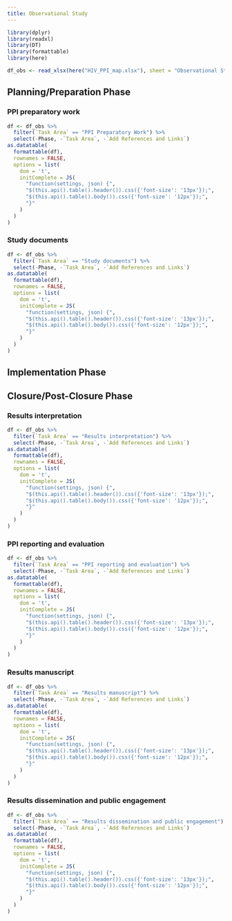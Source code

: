 ```yaml
---
title: Observational Study
---
```


```r
library(dplyr)
library(readxl)
library(DT)
library(formattable) 
library(here)
```

```r
df_obs <- read_xlsx(here("HIV_PPI_map.xlsx"), sheet = "Observational Study")
```

## Planning/Preparation Phase

### PPI preparatory work
```r
df <- df_obs %>% 
  filter(`Task Area` == "PPI Preparatory Work") %>% 
  select(-Phase, -`Task Area`, -`Add References and Links`)
as.datatable(
  formattable(df),
  rownames = FALSE,
  options = list(
    dom = 't',
    initComplete = JS(
      "function(settings, json) {",
      "$(this.api().table().header()).css({'font-size': '13px'});",
      "$(this.api().table().body()).css({'font-size': '12px'});",
      "}"
    )
  )
)
```

### Study documents
```r
df <- df_obs %>% 
  filter(`Task Area` == "Study documents") %>% 
  select(-Phase, -`Task Area`, -`Add References and Links`)
as.datatable(
  formattable(df),
  rownames = FALSE,
  options = list(
    dom = 't',
    initComplete = JS(
      "function(settings, json) {",
      "$(this.api().table().header()).css({'font-size': '13px'});",
      "$(this.api().table().body()).css({'font-size': '12px'});",
      "}"
    )
  )
)
```

## Implementation Phase

## Closure/Post-Closure Phase

### Results interpretation
```r
df <- df_obs %>% 
  filter(`Task Area` == "Results interpretation") %>% 
  select(-Phase, -`Task Area`, -`Add References and Links`)
as.datatable(
  formattable(df),
  rownames = FALSE,
  options = list(
    dom = 't',
    initComplete = JS(
      "function(settings, json) {",
      "$(this.api().table().header()).css({'font-size': '13px'});",
      "$(this.api().table().body()).css({'font-size': '12px'});",
      "}"
    )
  )
)
```

### PPI reporting and evaluation
```r
df <- df_obs %>% 
  filter(`Task Area` == "PPI reporting and evaluation") %>% 
  select(-Phase, -`Task Area`, -`Add References and Links`)
as.datatable(
  formattable(df),
  rownames = FALSE,
  options = list(
    dom = 't',
    initComplete = JS(
      "function(settings, json) {",
      "$(this.api().table().header()).css({'font-size': '13px'});",
      "$(this.api().table().body()).css({'font-size': '12px'});",
      "}"
    )
  )
)
```

### Results manuscript
```r
df <- df_obs %>% 
  filter(`Task Area` == "Results manuscript") %>% 
  select(-Phase, -`Task Area`, -`Add References and Links`)
as.datatable(
  formattable(df),
  rownames = FALSE,
  options = list(
    dom = 't',
    initComplete = JS(
      "function(settings, json) {",
      "$(this.api().table().header()).css({'font-size': '13px'});",
      "$(this.api().table().body()).css({'font-size': '12px'});",
      "}"
    )
  )
)
```

### Results dissemination and public engagement
```r
df <- df_obs %>% 
  filter(`Task Area` == "Results dissemination and public engagement") %>% 
  select(-Phase, -`Task Area`, -`Add References and Links`)
as.datatable(
  formattable(df),
  rownames = FALSE,
  options = list(
    dom = 't',
    initComplete = JS(
      "function(settings, json) {",
      "$(this.api().table().header()).css({'font-size': '13px'});",
      "$(this.api().table().body()).css({'font-size': '12px'});",
      "}"
    )
  )
)
```

